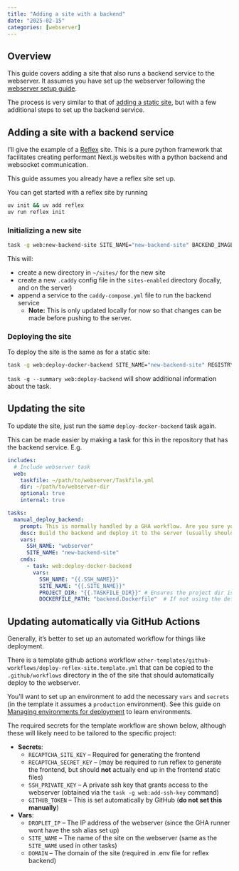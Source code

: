 ```yaml
---
title: "Adding a site with a backend"
date: "2025-02-15"
categories: [webserver]
---
```


## Overview

This guide covers adding a site that also runs a backend service to the webserver. It assumes you have set up the webserver following the [webserver setup guide](../setting-up-webserver/index.qmd).

The process is very similar to that of [adding a static site](../adding-a-static-site/index.qmd), but with a few additional steps to set up the backend service.

## Adding a site with a backend service

I'll give the example of a [Reflex](https://reflex.dev) site. This is a pure python framework that facilitates creating performant Next.js websites with a python backend and websocket communication.

This guide assumes you already have a reflex site set up.

::: {.callout-note}
You can get started with a reflex site by running
```bash
uv init && uv add reflex
uv run reflex init
```
:::


### Initializing a new site

```bash
task -g web:new-backend-site SITE_NAME="new-backend-site" BACKEND_IMAGE="ghcr.io/<username>/<image-tag>" DOMAIN="some-domain.com"
```

This will:

- create a new directory in `~/sites/` for the new site
- create a new `.caddy` config file in the `sites-enabled` directory (locally, and on the server)
- append a service to the `caddy-compose.yml` file to run the backend service
  - **Note:** This is only updated locally for now so that changes can be made before pushing to the server.

### Deploying the site

To deploy the site is the same as for a static site:

```bash
task -g web:deploy-docker-backend SITE_NAME="new-backend-site" REGISTRY="ghcr.io" USERNAME="<username>"
```

::: {.aside}
`task -g --summary web:deploy-backend` will show additional information about the task.
:::


## Updating the site

To update the site, just run the same `deploy-docker-backend` task again.

This can be made easier by making a task for this in the repository that has the backend service. E.g.

```yaml
includes:
  # Include webserver task
  web:
    taskfile: ~/path/to/webserver/Taskfile.yml
    dir: ~/path/to/webserver-dir
    optional: true
    internal: true

tasks:
  manual_deploy_backend:
    prompt: This is normally handled by a GHA workflow. Are you sure you want to continue?
    desc: Build the backend and deploy it to the server (usually should rely on CI/CD instead)
    vars:
      SSH_NAME: "webserver"
      SITE_NAME: "new-backend-site"
    cmds:
      - task: web:deploy-docker-backend
        vars:
          SSH_NAME: "{{.SSH_NAME}}"
          SITE_NAME: "{{.SITE_NAME}}"
          PROJECT_DIR: "{{.TASKFILE_DIR}}" # Ensures the project dir is right even if task is called from a subdirectory
          DOCKERFILE_PATH: "backend.Dockerfile"  # If not using the default Dockerfile
```

## Updating automatically via GitHub Actions

Generally, it's better to set up an automated workflow for things like deployment.

There is a template github actions workflow `other-templates/github-workflows/deploy-reflex-site.template.yml` that can be copied to the `.github/workflows` directory in the of the site that should automatically deploy to the webserver.

You'll want to set up an environment to add the necessary `vars` and `secrets` (in the template it assumes a `production` environment). See this guide on [Managing environments for deployment](https://docs.github.com/en/actions/managing-workflow-runs-and-deployments/managing-deployments/managing-environments-for-deployment) to learn environments.


The required secrets for the template workflow are shown below, although these will likely need to be tailored to the specific project:

- **Secrets**:
  - `RECAPTCHA_SITE_KEY` -- Required for generating the frontend
  - `RECAPTCHA_SECRET_KEY` -- (may be required to run reflex to generate the frontend, but should **not** actually end up in the frontend static files)
  - `SSH_PRIVATE_KEY` -- A private ssh key that grants access to the webserver (obtained via the `task -g web:add-ssh-key` command)
  - `GITHUB_TOKEN` -- This is set automatically by GitHub (**do not set this manually**)
- **Vars**:
  - `DROPLET_IP` -- The IP address of the webserver (since the GHA runner wont have the ssh alias set up)
  - `SITE_NAME` -- The name of the site on the webserver (same as the `SITE_NAME` used in other tasks)
  - `DOMAIN` -- The domain of the site (required in .env file for reflex backend)

